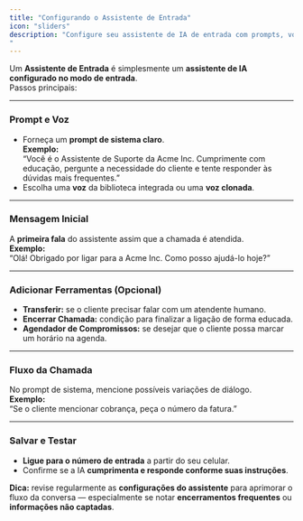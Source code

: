 ```yaml
---
title: "Configurando o Assistente de Entrada"
icon: "sliders"
description: "Configure seu assistente de IA de entrada com prompts, vozes e ferramentas para lidar com chamadas recebidas.
"
---
```


Um **Assistente de Entrada** é simplesmente um **assistente de IA configurado no modo de entrada**.\
Passos principais:

---

### Prompt e Voz

- Forneça um **prompt de sistema claro**.\
  **Exemplo:**\
  “Você é o Assistente de Suporte da Acme Inc. Cumprimente com educação, pergunte a necessidade do cliente e tente responder às dúvidas mais frequentes.”
- Escolha uma **voz** da biblioteca integrada ou uma **voz clonada**.

---

### Mensagem Inicial

A **primeira fala** do assistente assim que a chamada é atendida.\
**Exemplo:**\
“Olá! Obrigado por ligar para a Acme Inc. Como posso ajudá-lo hoje?”

---

### Adicionar Ferramentas (Opcional)

- **Transferir:** se o cliente precisar falar com um atendente humano.
- **Encerrar Chamada:** condição para finalizar a ligação de forma educada.
- **Agendador de Compromissos:** se desejar que o cliente possa marcar um horário na agenda.

---

### Fluxo da Chamada

No prompt de sistema, mencione possíveis variações de diálogo.\
**Exemplo:**\
“Se o cliente mencionar cobrança, peça o número da fatura.”

---

### Salvar e Testar

- **Ligue para o número de entrada** a partir do seu celular.
- Confirme se a IA **cumprimenta e responde conforme suas instruções**.

 **Dica:** revise regularmente as **configurações do assistente** para aprimorar o fluxo da conversa — especialmente se notar **encerramentos frequentes** ou **informações não captadas**.